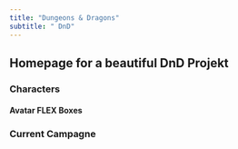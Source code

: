 ```yaml
---
title: "Dungeons & Dragons"
subtitle: " DnD"
---
```


## Homepage for a beautiful DnD Projekt

### Characters

#### Avatar FLEX Boxes

### Current Campagne


